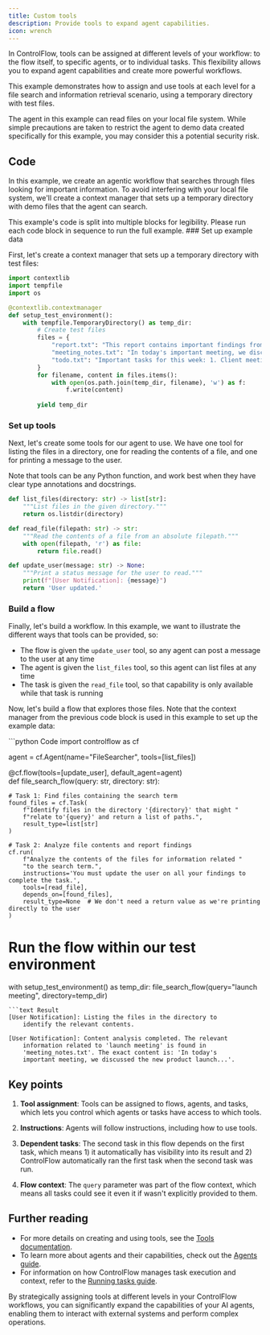 ```yaml
---
title: Custom tools
description: Provide tools to expand agent capabilities.
icon: wrench
---
```


In ControlFlow, tools can be assigned at different levels of your workflow: to the flow itself, to specific agents, or to individual tasks. This flexibility allows you to expand agent capabilities and create more powerful workflows. 

This example demonstrates how to assign and use tools at each level for a file search and information retrieval scenario, using a temporary directory with test files.

<Warning>
The agent in this example can read files on your local file system. While simple precautions are taken to restrict the agent to demo data created specifically for this example, you may consider this a potential security risk.
</Warning>

## Code

In this example, we create an agentic workflow that searches through files looking for important information. To avoid interfering with your local file system, we'll create a context manager that sets up a temporary directory with demo files that the agent can search.

<Info>
This example's code is split into multiple blocks for legibility. Please run each code block in sequence to run the full example.
</Info>
### Set up example data

First, let's create a context manager that sets up a temporary directory with test files:

```python Files
import contextlib
import tempfile
import os

@contextlib.contextmanager
def setup_test_environment():
    with tempfile.TemporaryDirectory() as temp_dir:
        # Create test files
        files = {
            "report.txt": "This report contains important findings from our recent project...",
            "meeting_notes.txt": "In today's important meeting, we discussed the new product launch...",
            "todo.txt": "Important tasks for this week: 1. Client meeting, 2. Finish report...",
        }
        for filename, content in files.items():
            with open(os.path.join(temp_dir, filename), 'w') as f:
                f.write(content)
        
        yield temp_dir

```

### Set up tools

Next, let's create some tools for our agent to use. We have one tool for listing the files in a directory, one for reading the contents of a file, and one for printing a message to the user.

Note that tools can be any Python function, and work best when they have clear type annotations and docstrings.

```python Tools
def list_files(directory: str) -> list[str]:
    """List files in the given directory."""
    return os.listdir(directory)

def read_file(filepath: str) -> str:
    """Read the contents of a file from an absolute filepath."""
    with open(filepath, 'r') as file:
        return file.read()

def update_user(message: str) -> None:
    """Print a status message for the user to read."""
    print(f"[User Notification]: {message}")
    return 'User updated.'
```

### Build a flow
Finally, let's build a workflow. In this example, we want to illustrate the different ways that tools can be provided, so:

- The flow is given the `update_user` tool, so any agent can post a message to the user at any time
- The agent is given the `list_files` tool, so this agent can list files at any time
- The task is given the `read_file` tool, so that capability is only available while that task is running

Now, let's build a flow that explores those files. Note that the context manager from the previous code block is used in this example to set up the example data:

<CodeGroup>
```python Code
import controlflow as cf

agent = cf.Agent(name="FileSearcher", tools=[list_files])


@cf.flow(tools=[update_user], default_agent=agent)  
def file_search_flow(query: str, directory: str):

    # Task 1: Find files containing the search term
    found_files = cf.Task(
        f"Identify files in the directory '{directory}' that might "
        f"relate to'{query}' and return a list of paths.",
        result_type=list[str]
    )

    # Task 2: Analyze file contents and report findings
    cf.run(
        f"Analyze the contents of the files for information related "
        "to the search term.",
        instructions='You must update the user on all your findings to complete the task.',
        tools=[read_file],
        depends_on=[found_files],
        result_type=None  # We don't need a return value as we're printing directly to the user
    )

# Run the flow within our test environment
with setup_test_environment() as temp_dir:
    file_search_flow(query="launch meeting", directory=temp_dir)
```
```text Result
[User Notification]: Listing the files in the directory to 
    identify the relevant contents.

[User Notification]: Content analysis completed. The relevant 
    information related to 'launch meeting' is found in 
    'meeting_notes.txt'. The exact content is: 'In today's 
    important meeting, we discussed the new product launch...'.
```
</CodeGroup>

## Key points

1. **Tool assignment**: Tools can be assigned to flows, agents, and tasks, which lets you control which agents or tasks have access to which tools.

2. **Instructions**: Agents will follow instructions, including how to use tools.

3. **Dependent tasks**: The second task in this flow depends on the first task, which means 1) it automatically has visibility into its result and 2) ControlFlow automatically ran the first task when the second task was run.

4. **Flow context**: The `query` parameter was part of the flow context, which means all tasks could see it even it if wasn't explicitly provided to them. 



## Further reading

- For more details on creating and using tools, see the [Tools documentation](/patterns/tools).
- To learn more about agents and their capabilities, check out the [Agents guide](/concepts/agents).
- For information on how ControlFlow manages task execution and context, refer to the [Running tasks guide](/patterns/running-tasks).

By strategically assigning tools at different levels in your ControlFlow workflows, you can significantly expand the capabilities of your AI agents, enabling them to interact with external systems and perform complex operations.